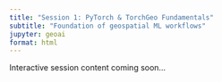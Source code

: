 ```yaml
---
title: "Session 1: PyTorch & TorchGeo Fundamentals"
subtitle: "Foundation of geospatial ML workflows"
jupyter: geoai
format: html
---
```


Interactive session content coming soon...
